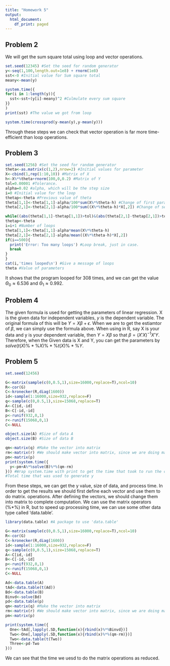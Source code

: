 ---
title: "Homework 5"
output:
  html_document:
    df_print: paged
---

## Problem 2

We will get the sum square total using loop and vector operations.

```{r}
set.seed(12345) #Set the seed for random generator
y<-seq(1,100,length.out=1e8) + rnorm(1e8)
sst<-0 #Initial value for Sum square total
meany<-mean(y)

system.time({
for(i in 1:length(y)){
  sst<-sst+(y[i]-meany)^2 #Culmulate every sum square
}}
)
print(sst) #The value we got from loop

system.time(crossprod(y-mean(y),y-mean(y)))

```
Through these steps we can check that vector operation is far more time-efficient than loop operations.

## Problem 3

```{r}
set.seed(1256) #Set the seed for random generator
theta<-as.matrix(c(1,2),nrow=2) #Initial values for parameter
X<-cbind(1,rep(1:10,10)) #Matrix of X
h<-X%*%theta+rnorm(100,0,0.2) #Matrix of Y
tol=0.00001 #Tolerance.
alpha=0.02 #alpha, which will be the step size
i=0 #Initial value for the loop
thetap<-theta #Previous value of theta
theta[1,1]<-theta[1,1]-alpha/100*sum(X%*%theta-h) #Change of first parameter
theta[2,1]<-theta[2,1]-alpha/100*sum((X%*%theta-h)*X[,2]) #Change of second parameter

while((abs(theta[1,1]-thetap[1,1])>tol)&(abs(theta[2,1]-thetap[2,1])>tol)){
thetap<-theta
i=i+1 #Number of loops
theta[1,1]<-theta[1,1]-alpha*mean(X%*%theta-h) 
theta[2,1]<-theta[2,1]-alpha/mean((X%*%theta-h)*X[,2])
if(i==500){
  print('Error: Too many loops') #Loop break, just in case.
  break
}
}
cat(i,'times looped\n') #Give a message of loops
theta #Value of parameters
```

It shows that the program looped for 308 times, and we can get the value $\Theta_{0}\approx6.536$ and $\Theta_{1}\approx0.992$.

## Problem 4

The given formula is used for getting the parameters of linear regression. X is the given data for independent variables, *y* is the dependent variable. The original formula of this will be $Y = X\beta+\epsilon$. When we are to get the estiamtor of $\beta$, we can simply use the formula above. When using in R, say X is your data and y is your dependent variable, then $Y=X\beta$ so that $\beta = (X'X)^{-1}X'Y$. Therefore, when the Given data is X and Y, you can get the parameters by $solve(t(X) \%*\% X) \%*\% t(X)\%*\%Y$.

## Problem 5

```{r}
set.seed(12456)

G<-matrix(sample(c(0,0.5,1),size=16000,replace=T),ncol=10)
R<-cor(G)
C<-kronecker(R,diag(1600))
id<-sample(1:16000,size=932,replace=F)
q<-sample(c(0,0.5,1),size=15068,replace=T)
A<-C[id,-id]
B<-C[-id,-id]
p<-runif(932,0,1)
r<-runif(15068,0,1)
C<-NULL

object.size(A) #Size of data A
object.size(B) #Size of data B

qm<-matrix(q) #Make the vector into matrix
rm<-matrix(r) #We should make vector into matrix, since we are doing matrix operations
pm<-matrix(p)
print(system.time({
  y<-pm+A%*%solve(B)%*%(qm-rm)
})) #Wrap system.time with print to get the time that took to run the code
#Total time that was used to generate y
```

From these steps, we can get the y value, size of data, and process time. In order to get the results we should first define each vector and use them to do matrix. operations. After defining the vectors, we should change them into matrix to complete computation. We can use the matrix operators (%*%) in R, but to speed up processing time, we can use some other data type called 'data.table'.

```{r}
library(data.table) #A package to use 'data.table'

G<-matrix(sample(c(0,0.5,1),size=16000,replace=T),ncol=10)
R<-cor(G)
C<-kronecker(R,diag(1600))
id<-sample(1:16000,size=932,replace=F)
q<-sample(c(0,0.5,1),size=15068,replace=T)
A<-C[id,-id]
B<-C[-id,-id]
p<-runif(932,0,1)
r<-runif(15068,0,1)
C<-NULL

Ad<-data.table(A)
tAd<-data.table(t(Ad))
Bd<-data.table(B)
Binvd<-solve(Bd) 
pd<-data.table(p) 
qm<-matrix(q) #Make the vector into matrix
rm<-matrix(r) #We should make vector into matrix, since we are doing matrix operations
pm<-matrix(p)

print(system.time({
  One<-tAd[,lapply(.SD,function(x){rbind(x)%*%Binvd})]
  Two<-One[,lapply(.SD,function(x){rbind(x)%*%(qm-rm)})]
  Two<-data.table(t(Two))
  Three<-pd-Two
}))

```

We can see that the time we uesd to do the matrix operations as reduced.